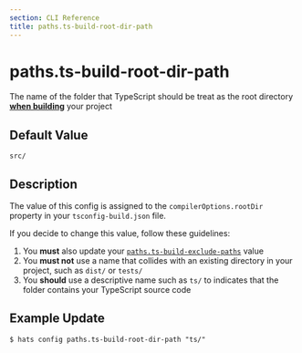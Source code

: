 ```yaml
---
section: CLI Reference
title: paths.ts-build-root-dir-path
---
```


# paths.ts-build-root-dir-path

The name of the folder that TypeScript should be treat as the root directory <u>**when building**</u> your project

## Default Value

`src/`

## Description

The value of this config is assigned to the `compilerOptions.rootDir` property in your `tsconfig-build.json` file.

If you decide to change this value, follow these guidelines:

1. You **must** also update your [`paths.ts-build-exclude-paths`](/docs/cli-reference/paths-ts-build-exclude-paths/) value
1. You **must not** use a name that collides with an existing directory in your project, such as `dist/` or `tests/`
1. You **should** use a descriptive name such as `ts/` to indicates that the folder contains your TypeScript source code

## Example Update

```
$ hats config paths.ts-build-root-dir-path "ts/"
```
